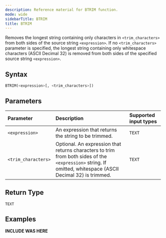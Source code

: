 ```yaml
---
description: Reference material for BTRIM function.
mode: wide
sidebarTitle: BTRIM
title: BTRIM
---
```



Removes the longest string containing only characters in `<trim_characters>` from both sides of the source string `<expression>`. If no `<trim_characters>` parameter is specified, the longest string containing only whitespace characters (ASCII Decimal 32) is removed from both sides of the specified source string `<expression>`.

## Syntax


```sql
BTRIM(<expression>[, <trim_characters>])
```

## Parameters


| Parameter        | Description                | Supported input types | 
| :--------------- | :------------------------- | :----------|
| `<expression>`  | An expression that returns the string to be trimmed. | `TEXT` | 
| `<trim_characters>` | Optional. An expression that returns characters to trim from both sides of the `<expression>` string. If omitted, whitespace (ASCII Decimal 32) is trimmed. | `TEXT` | 

## Return Type
`TEXT`

## Examples


**INCLUDE WAS HERE**


